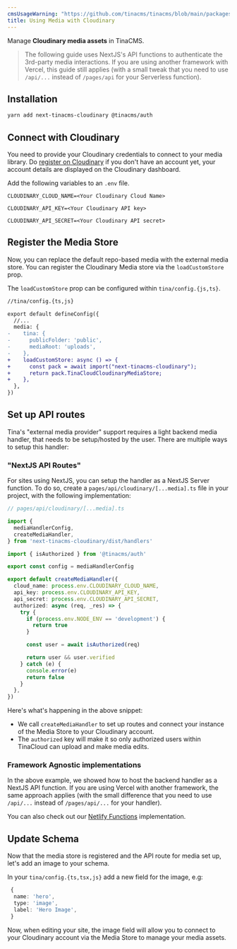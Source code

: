 ```yaml
---
cmsUsageWarning: "https://github.com/tinacms/tinacms/blob/main/packages/next-tinacms-cloudinary/src/errors.ts"
title: Using Media with Cloudinary
---
```


Manage **Cloudinary media assets** in TinaCMS.

> The following guide uses NextJS's API functions to authenticate the 3rd-party media interactions. If you are using another framework with Vercel, this guide still applies (with a small tweak that you need to use `/api/...` instead of `/pages/api` for your Serverless function).

## Installation

```bash
yarn add next-tinacms-cloudinary @tinacms/auth
```

## Connect with Cloudinary

You need to provide your Cloudinary credentials to connect to your media library. Do [register on Cloudinary](https://cloudinary.com/users/register/free) if you don't have an account yet, your account details are displayed on the Cloudinary dashboard.

Add the following variables to an `.env` file.

```env
CLOUDINARY_CLOUD_NAME=<Your Cloudinary Cloud Name>

CLOUDINARY_API_KEY=<Your Cloudinary API key>

CLOUDINARY_API_SECRET=<Your Cloudinary API secret>
```

## Register the Media Store

Now, you can replace the default repo-based media with the external media store. You can register the Cloudinary Media store via the `loadCustomStore` prop.

The `loadCustomStore` prop can be configured within `tina/config.{js,ts}`.

```diff
//tina/config.{ts,js}

export default defineConfig({
  //...
  media: {
-    tina: {
-      publicFolder: 'public',
-      mediaRoot: 'uploads',
-    },
+    loadCustomStore: async () => {
+      const pack = await import("next-tinacms-cloudinary");
+      return pack.TinaCloudCloudinaryMediaStore;
+    },
  },
})
```

## Set up API routes

Tina's "external media provider" support requires a light backend media handler, that needs to be setup/hosted by the user. There are multiple ways to setup this handler:

### "NextJS API Routes"

For sites using NextJS, you can setup the handler as a NextJS Server function. To do so, create a `pages/api/cloudinary/[...media].ts` file in your project, with the following implementation:

```ts
// pages/api/cloudinary/[...media].ts

import {
  mediaHandlerConfig,
  createMediaHandler,
} from 'next-tinacms-cloudinary/dist/handlers'

import { isAuthorized } from '@tinacms/auth'

export const config = mediaHandlerConfig

export default createMediaHandler({
  cloud_name: process.env.CLOUDINARY_CLOUD_NAME,
  api_key: process.env.CLOUDINARY_API_KEY,
  api_secret: process.env.CLOUDINARY_API_SECRET,
  authorized: async (req, _res) => {
    try {
      if (process.env.NODE_ENV == 'development') {
        return true
      }

      const user = await isAuthorized(req)

      return user && user.verified
    } catch (e) {
      console.error(e)
      return false
    }
  },
})
```

Here's what's happening in the above snippet:

- We call `createMediaHandler` to set up routes and connect your instance of the Media Store to your Cloudinary account.
- The `authorized` key will make it so only authorized users within TinaCloud can upload and make media edits.

### Framework Agnostic implementations

In the above example, we showed how to host the backend handler as a NextJS API function. If you are using Vercel with another framework, the same approach applies (with the small difference that you need to use `/api/...` instead of `/pages/api/...` for your handler).

You can also check out our [Netlify Functions](/docs/reference/media/external/authentication/#option-3-netlify-functions) implementation.

## Update Schema

Now that the media store is registered and the API route for media set up, let's add an image to your schema.

In your `tina/config.{ts,tsx,js}` add a new field for the image, e.g:

```ts
 {
  name: 'hero',
  type: 'image',
  label: 'Hero Image',
 }
```

Now, when editing your site, the image field will allow you to connect to your Cloudinary account via the Media Store to manage your media assets.
